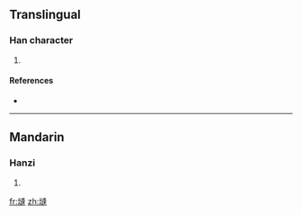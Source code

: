 {{also|塜}}
==Translingual==

===Han character===
{{Han char|rn=32|rad=土|as=11|sn=14|four=|canj=土卜竹十 (GYHJ)}}

# {{defn|Han|sort=土11}}

====References====
* {{Han ref|kx=0236.360|dkj=05386|dj=0475.020|hdz=10481.080|uh=5873|ud=22643}}

----

==Mandarin==

===Hanzi===
{{cmn-hanzi|pin=[[ōu]] ([[ou1]]), [[péng]] ([[peng2]])|wg=ou<sup>1</sup>, p'eng<sup>2</sup>}}

# {{defn|Mandarin|sort=土11}}

[[fr:塳]]
[[zh:塳]]